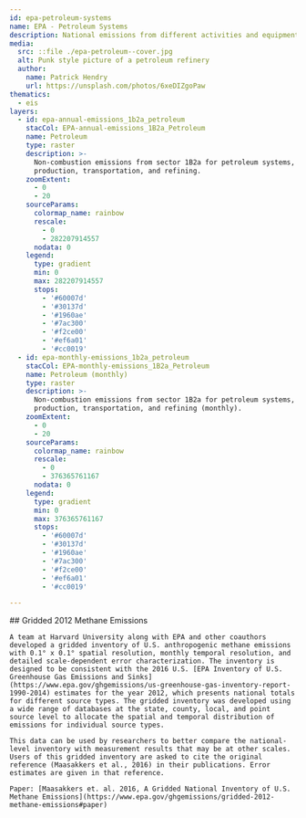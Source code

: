 ```yaml
---
id: epa-petroleum-systems
name: EPA - Petroleum Systems
description: National emissions from different activities and equipment related to petroleum production, refining, and transport
media:
  src: ::file ./epa-petroleum--cover.jpg
  alt: Punk style picture of a petroleum refinery
  author:
    name: Patrick Hendry
    url: https://unsplash.com/photos/6xeDIZgoPaw
thematics:
  - eis
layers:
  - id: epa-annual-emissions_1b2a_petroleum
    stacCol: EPA-annual-emissions_1B2a_Petroleum
    name: Petroleum
    type: raster
    description: >-
      Non-combustion emissions from sector 1B2a for petroleum systems, including
      production, transportation, and refining.
    zoomExtent:
      - 0
      - 20
    sourceParams:
      colormap_name: rainbow
      rescale:
        - 0
        - 282207914557
      nodata: 0
    legend:
      type: gradient
      min: 0
      max: 282207914557
      stops:
        - '#60007d'
        - '#30137d'
        - '#1960ae'
        - '#7ac300'
        - '#f2ce00'
        - '#ef6a01'
        - '#cc0019'
  - id: epa-monthly-emissions_1b2a_petroleum
    stacCol: EPA-monthly-emissions_1B2a_Petroleum
    name: Petroleum (monthly)
    type: raster
    description: >-
      Non-combustion emissions from sector 1B2a for petroleum systems, including
      production, transportation, and refining (monthly).
    zoomExtent:
      - 0
      - 20
    sourceParams:
      colormap_name: rainbow
      rescale:
        - 0
        - 376365761167
      nodata: 0
    legend:
      type: gradient
      min: 0
      max: 376365761167
      stops:
        - '#60007d'
        - '#30137d'
        - '#1960ae'
        - '#7ac300'
        - '#f2ce00'
        - '#ef6a01'
        - '#cc0019'

---
```


<Block>
  <Prose>
    ## Gridded 2012 Methane Emissions

    A team at Harvard University along with EPA and other coauthors developed a gridded inventory of U.S. anthropogenic methane emissions with 0.1° x 0.1° spatial resolution, monthly temporal resolution, and detailed scale-dependent error characterization. The inventory is designed to be consistent with the 2016 U.S. [EPA Inventory of U.S. Greenhouse Gas Emissions and Sinks](https://www.epa.gov/ghgemissions/us-greenhouse-gas-inventory-report-1990-2014) estimates for the year 2012, which presents national totals for different source types. The gridded inventory was developed using a wide range of databases at the state, county, local, and point source level to allocate the spatial and temporal distribution of emissions for individual source types.

    This data can be used by researchers to better compare the national-level inventory with measurement results that may be at other scales. Users of this gridded inventory are asked to cite the original reference (Maasakkers et al., 2016) in their publications. Error estimates are given in that reference.

    Paper: [Maasakkers et. al. 2016, A Gridded National Inventory of U.S. Methane Emissions](https://www.epa.gov/ghgemissions/gridded-2012-methane-emissions#paper)

  </Prose>
</Block>
